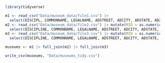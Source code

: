 ```r
library(tidyverse)

m1 <- read_csv("Data/museum_data/file1.csv") |>
  select(DISCIPL, COMMONNAME, LEGALNAME, ADSTREET, ADCITY, ADSTATE, ADZIP5, WEBURL, LONGITUDE, LATITUDE, AAMREG, BEAREG, LOCALE4)
m2 <- read_csv("Data/museum_data/file2.csv") |> mutate(MID = as.numeric(MID)) |>
  select(DISCIPLINE, COMMONNAME, LEGALNAME, ADSTREET, ADCITY, ADSTATE, ADZIP5, WEBURL, LONGITUDE, LATITUDE, AAMREG, BEAREG, LOCALE4)
m3 <- read_csv("Data/museum_data/file3.csv") |> mutate(MID = as.numeric(MID)) |>
  select(DISCIPLINE, COMMONNAME, LEGALNAME, ADSTREET, ADCITY, ADSTATE, ADZIP5, WEBURL, LONGITUDE, LATITUDE, AAMREG, BEAREG, LOCALE4)

museums <- m1 |> full_join(m2) |> full_join(m3)

write_csv(museums, "Data/museums_tidy.csv")
```

```r

```


